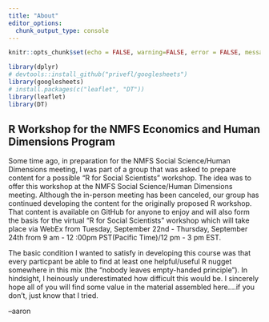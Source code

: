 ```yaml
---
title: "About"
editor_options: 
  chunk_output_type: console
---
```


```r
knitr::opts_chunk$set(echo = FALSE, warning=FALSE, error = FALSE, message = FALSE)

library(dplyr)
# devtools::install_github("privefl/googlesheets")
library(googlesheets)
# install.packages(c("leaflet", "DT"))
library(leaflet)
library(DT)
```

## R Workshop for the NMFS Economics and Human Dimensions Program

Some time ago, in preparation for the NMFS Social Science/Human Dimensions meeting, I was part of a group that was asked to prepare content for a possible "R for Social Scientists" workshop. The idea was to offer this workshop at the NMFS Social Science/Human Dimensions meeting. Although the in-person meeting has been canceled, our group has continued developing the content for the originally proposed R workshop. That content is available on GitHub for anyone to enjoy and will also form the basis for the virtual "R for Social Scientists" workshop which will take place via WebEx from Tuesday, September 22nd - Thursday, September 24th from 9 am - 12 :00pm PST(Pacific Time)/12 pm - 3 pm EST.

The basic condition I wanted to satisfy in developing this course was that every particpant be able to find at least one helpful/useful R nugget somewhere in this mix (the "nobody leaves empty-handed principle"). In hindsight, I heinously underestimated how difficult this would be. I sincerely hope all of you will find some value in the material assembled here....if you don't, just know that I tried.

--aaron


